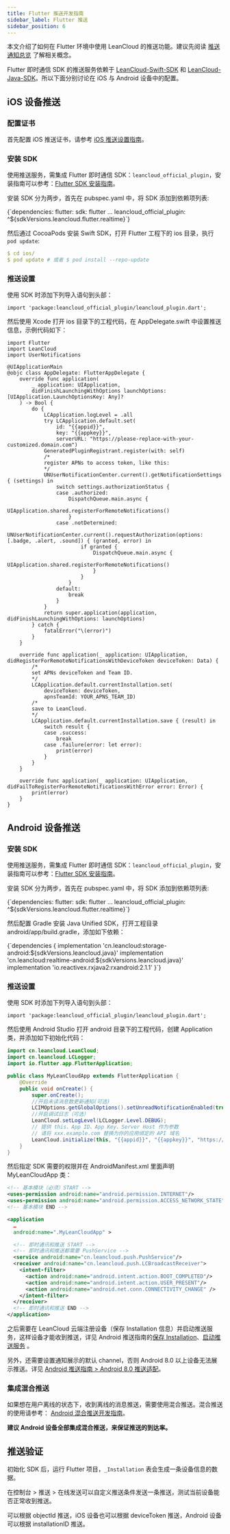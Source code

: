 ```yaml
---
title: Flutter 推送开发指南
sidebar_label: Flutter 推送
sidebar_position: 6
---
```



本文介绍了如何在 Flutter 环境中使用 LeanCloud 的推送功能。建议先阅读 [推送通知总览](/sdk/push/guide/overview/) 了解相关概念。

Flutter 即时通信 SDK 的推送服务依赖于 [LeanCloud-Swift-SDK](https://github.com/leancloud/swift-sdk) 和 [LeanCloud-Java-SDK](https://github.com/leancloud/java-unified-sdk)。所以下面分别讨论在 iOS 与 Android 设备中的配置。

## iOS 设备推送

### 配置证书

首先配置 iOS 推送证书，请参考 [iOS 推送设置指南](/sdk/push/guide/ios-cert/)。

### 安装 SDK

<Conditional brand="leancloud">

使用推送服务，需集成 Flutter 即时通信 SDK：`leancloud_official_plugin`，安装指南可以参考：[Flutter SDK 安装指南](/sdk/push/guide/setup-flutter/#即时通信)。

</Conditional>

安装 SDK 分为两步，首先在 pubspec.yaml 中，将 SDK 添加到依赖项列表:

<CodeBlock className="yaml">
{`dependencies:
  flutter:
    sdk: flutter
  ...
  leancloud_official_plugin: ^${sdkVersions.leancloud.flutter.realtime}`}
</CodeBlock>

然后通过 CocoaPods 安装 Swift SDK，打开 Flutter 工程下的 ios 目录，执行 `pod update`:

```yaml
$ cd ios/
$ pod update # 或者 $ pod install --repo-update
```

### 推送设置

使用 SDK 时添加下列导入语句到头部：

```
import 'package:leancloud_official_plugin/leancloud_plugin.dart';
```
然后使用 Xcode 打开 ios 目录下的工程代码，在 AppDelegate.swift 中设置推送信息，示例代码如下：

```
import Flutter
import LeanCloud
import UserNotifications

@UIApplicationMain
@objc class AppDelegate: FlutterAppDelegate {
    override func application(
        _ application: UIApplication,
        didFinishLaunchingWithOptions launchOptions: [UIApplication.LaunchOptionsKey: Any]?
    ) -> Bool {
        do {
            LCApplication.logLevel = .all
            try LCApplication.default.set(
                id: "{{appid}}",
                key: "{{appkey}}",
                serverURL: "https://please-replace-with-your-customized.domain.com")
            GeneratedPluginRegistrant.register(with: self)
            /*
            register APNs to access token, like this:
            */ 
            UNUserNotificationCenter.current().getNotificationSettings { (settings) in
                switch settings.authorizationStatus {
                case .authorized:
                    DispatchQueue.main.async {
                        UIApplication.shared.registerForRemoteNotifications()
                    }
                case .notDetermined:
                    UNUserNotificationCenter.current().requestAuthorization(options: [.badge, .alert, .sound]) { (granted, error) in
                        if granted {
                            DispatchQueue.main.async {
                                UIApplication.shared.registerForRemoteNotifications()
                            }
                        }
                    }
                default:
                    break
                }
            }
            return super.application(application, didFinishLaunchingWithOptions: launchOptions)
        } catch {
            fatalError("\(error)")
        }
    }
    
    override func application(_ application: UIApplication, didRegisterForRemoteNotificationsWithDeviceToken deviceToken: Data) {
        /*
        set APNs deviceToken and Team ID.
        */
        LCApplication.default.currentInstallation.set(
            deviceToken: deviceToken,
            apnsTeamId: YOUR_APNS_TEAM_ID)
        /*
        save to LeanCloud.
        */
        LCApplication.default.currentInstallation.save { (result) in
            switch result {
            case .success:
                break
            case .failure(error: let error):
                print(error)
            }
        }
    }

    override func application(_ application: UIApplication, didFailToRegisterForRemoteNotificationsWithError error: Error) {
        print(error)
    }
}
```


## Android 设备推送

### 安装 SDK

<Conditional brand="leancloud">

使用推送服务，需集成 Flutter 即时通信 SDK：`leancloud_official_plugin`，安装指南可以参考：[Flutter SDK 安装指南](/sdk/push/guide/setup-flutter/#即时通信)。

</Conditional>

安装 SDK 分为两步，首先在 pubspec.yaml 中，将 SDK 添加到依赖项列表:

<CodeBlock className="yaml">
{`dependencies:
  flutter:
    sdk: flutter
  ...
  leancloud_official_plugin: ^${sdkVersions.leancloud.flutter.realtime}`}
</CodeBlock>

然后配置 Gradle 安装 Java Unified SDK，打开工程目录 android/app/build.gradle，添加如下依赖：

<CodeBlock className="yaml">
{`dependencies {
    implementation 'cn.leancloud:storage-android:${sdkVersions.leancloud.java}'
    implementation 'cn.leancloud:realtime-android:${sdkVersions.leancloud.java}'
    implementation 'io.reactivex.rxjava2:rxandroid:2.1.1'
}`}
</CodeBlock>

### 推送设置

使用 SDK 时添加下列导入语句到头部：

```
import 'package:leancloud_official_plugin/leancloud_plugin.dart';
```

然后使用 Android Studio 打开 android 目录下的工程代码，创建 Application 类，并添加如下初始化代码：

```java
import cn.leancloud.LeanCloud;
import cn.leancloud.LCLogger;
import io.flutter.app.FlutterApplication;

public class MyLeanCloudApp extends FlutterApplication {
    @Override
    public void onCreate() {
        super.onCreate();
        //开启未读消息数更新通知(可选)
        LCIMOptions.getGlobalOptions().setUnreadNotificationEnabled(true);
        //开启调试日志（可选）
        LeanCloud.setLogLevel(LCLogger.Level.DEBUG);
        // 提供 this、App ID、App Key、Server Host 作为参数
        // 请将 xxx.example.com 替换为你的应用绑定的 API 域名
        LeanCloud.initialize(this, "{{appid}}", "{{appkey}}", "https://please-replace-with-your-customized.domain.com");
    }
}
```

然后指定 SDK 需要的权限并在 AndroidManifest.xml 里面声明 MyLeanCloudApp 类：

```xml
<!-- 基本模块（必须）START -->
<uses-permission android:name="android.permission.INTERNET"/>
<uses-permission android:name="android.permission.ACCESS_NETWORK_STATE" />
<!-- 基本模块 END -->

<application
  …
  android:name=".MyLeanCloudApp" >

  <!-- 即时通讯和推送 START -->
  <!-- 即时通讯和推送都需要 PushService -->
  <service android:name="cn.leancloud.push.PushService"/>
  <receiver android:name="cn.leancloud.push.LCBroadcastReceiver">
    <intent-filter>
      <action android:name="android.intent.action.BOOT_COMPLETED"/>
      <action android:name="android.intent.action.USER_PRESENT"/>
      <action android:name="android.net.conn.CONNECTIVITY_CHANGE" />
    </intent-filter>
  </receiver>
  <!-- 即时通讯和推送 END -->
</application>
```

之后需要在 LeanCloud 云端注册设备（保存 Installation 信息）并启动推送服务，这样设备才能收到推送，详见 Android 推送指南的[保存 Installation](/sdk/push/guide/android/#保存-installation)、[启动推送服务](/sdk/push/guide/android/#启动推送服务) 。

另外，还需要设置通知展示的默认 channel，否则 Android 8.0 以上设备无法展示推送。详见 [Android 推送指南 > Android 8.0 推送适配](/sdk/push/guide/android/#android-80-推送适配)。

### 集成混合推送

如果想在用户离线的状态下，收到离线的消息推送，需要使用混合推送。混合推送的使用请参考： [Android 混合推送开发指南](/sdk/push/guide/android-mixpush/)。

**建议 Android 设备全部集成混合推送，来保证推送的到达率。**

## 推送验证

初始化 SDK 后，运行 Flutter 项目，`_Installation` 表会生成一条设备信息的数据。

在控制台 > 推送 > 在线发送可以自定义推送条件发送一条推送，测试当前设备能否正常收到推送。

可以根据 objectId 推送，iOS 设备也可以根据 deviceToken 推送，Android 设备可以根据 installationID 推送。



